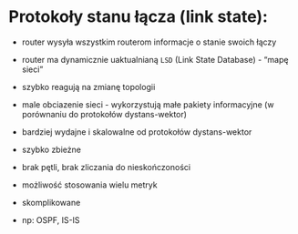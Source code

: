 # Protokoły stanu łącza (link state):

- router wysyła wszystkim routerom informacje o stanie swoich łączy
- router ma dynamicznie uaktualnianą `LSD` (Link State Database) - “mapę sieci”
- szybko reagują na zmianę topologii
- male obciazenie sieci - wykorzystują małe pakiety informacyjne (w porównaniu do protokołów dystans-wektor)
- bardziej wydajne i skalowalne od protokołów dystans-wektor
- szybko zbieżne
- brak pętli, brak zliczania do nieskończoności
- możliwość stosowania wielu metryk
- skomplikowane

- np: OSPF, IS-IS
